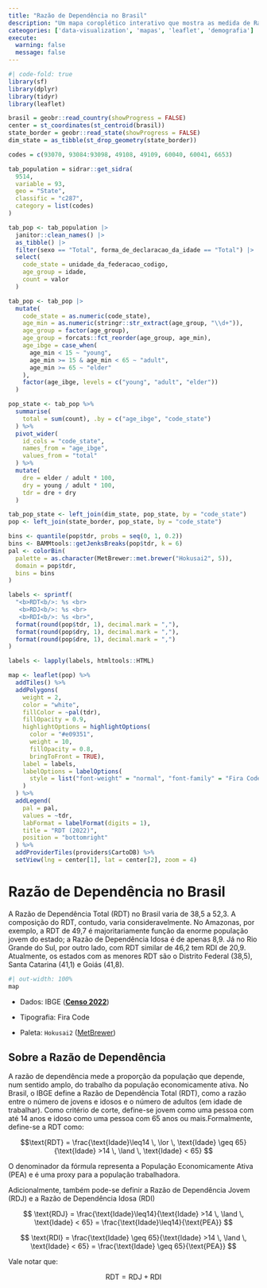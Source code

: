 ```yaml
---
title: "Razão de Dependência no Brasil"
description: "Um mapa coroplético interativo que mostra as medida de Razão de Dependência no Brasil por estado. O mapa destaca tanto a Razão de Dependência Total, como a RD Jovem e RD Idosa."
cateogories: ['data-visualization', 'mapas', 'leaflet', 'demografia']
execute: 
  warning: false
  message: false
---
```


```r
#| code-fold: true
library(sf)
library(dplyr)
library(tidyr)
library(leaflet)

brasil = geobr::read_country(showProgress = FALSE)
center = st_coordinates(st_centroid(brasil))
state_border = geobr::read_state(showProgress = FALSE)
dim_state = as_tibble(st_drop_geometry(state_border))

codes = c(93070, 93084:93098, 49108, 49109, 60040, 60041, 6653)

tab_population = sidrar::get_sidra(
  9514,
  variable = 93,
  geo = "State",
  classific = "c287",
  category = list(codes)
)

tab_pop <- tab_population |> 
  janitor::clean_names() |> 
  as_tibble() |> 
  filter(sexo == "Total", forma_de_declaracao_da_idade == "Total") |> 
  select(
    code_state = unidade_da_federacao_codigo,
    age_group = idade,
    count = valor
  )

tab_pop <- tab_pop |> 
  mutate(
    code_state = as.numeric(code_state),
    age_min = as.numeric(stringr::str_extract(age_group, "\\d+")),
    age_group = factor(age_group),
    age_group = forcats::fct_reorder(age_group, age_min),
    age_ibge = case_when(
      age_min < 15 ~ "young",
      age_min >= 15 & age_min < 65 ~ "adult",
      age_min >= 65 ~ "elder"
    ),
    factor(age_ibge, levels = c("young", "adult", "elder"))
  )

pop_state <- tab_pop %>%
  summarise(
    total = sum(count), .by = c("age_ibge", "code_state")
  ) %>%
  pivot_wider(
    id_cols = "code_state",
    names_from = "age_ibge",
    values_from = "total"
  ) %>%
  mutate(
    dre = elder / adult * 100,
    dry = young / adult * 100,
    tdr = dre + dry
  )

tab_pop_state <- left_join(dim_state, pop_state, by = "code_state")
pop <- left_join(state_border, pop_state, by = "code_state")

bins <- quantile(pop$tdr, probs = seq(0, 1, 0.2))
bins <- BAMMtools::getJenksBreaks(pop$tdr, k = 6)
pal <- colorBin(
  palette = as.character(MetBrewer::met.brewer("Hokusai2", 5)),
  domain = pop$tdr,
  bins = bins
)

labels <- sprintf(
  "<b>RDT<b/>: %s <br>
   <b>RDJ<b/>: %s <br>
   <b>RDI<b/>: %s <br>",
  format(round(pop$tdr, 1), decimal.mark = ","),
  format(round(pop$dry, 1), decimal.mark = ","),
  format(round(pop$dre, 1), decimal.mark = ",")
)

labels <- lapply(labels, htmltools::HTML)

map <- leaflet(pop) %>%
  addTiles() %>%
  addPolygons(
    weight = 2,
    color = "white",
    fillColor = ~pal(tdr),
    fillOpacity = 0.9,
    highlightOptions = highlightOptions(
      color = "#e09351",
      weight = 10,
      fillOpacity = 0.8,
      bringToFront = TRUE),
    label = labels,
    labelOptions = labelOptions(
      style = list("font-weight" = "normal", "font-family" = "Fira Code")
    )
  ) %>%
  addLegend(
    pal = pal,
    values = ~tdr,
    labFormat = labelFormat(digits = 1),
    title = "RDT (2022)",
    position = "bottomright"
  ) %>%
  addProviderTiles(providers$CartoDB) %>%
  setView(lng = center[1], lat = center[2], zoom = 4)
```

# Razão de Dependência no Brasil

A Razão de Dependência Total (RDT) no Brasil varia de 38,5 a 52,3. A composição do RDT, contudo, varia consideravelmente. No Amazonas, por exemplo, a RDT de 49,7 é majoritariamente função da enorme população jovem do estado; a Razão de Dependência Idosa é de apenas 8,9. Já no Rio Grande do Sul, por outro lado, com RDT similar de 46,2 tem RDI de 20,9. Atualmente, os estados com as menores RDT são o Distrito Federal (38,5), Santa Catarina (41,1) e Goiás (41,8).

```r
#| out-width: 100%
map
```

-   Dados: IBGE ([**Censo 2022**](https://censo2022.ibge.gov.br))

-   Tipografia: Fira Code

-   Paleta: `Hokusai2` ([MetBrewer](https://github.com/BlakeRMills/MetBrewer))

## Sobre a Razão de Dependência

A razão de dependência mede a proporção da população que depende, num sentido amplo, do trabalho da população economicamente ativa. No Brasil, o IBGE define a Razão de Dependência Total (RDT), como a razão entre o número de jovens e idosos e o número de adultos (em idade de trabalhar). Como critério de corte, define-se jovem como uma pessoa com até 14 anos e idoso como uma pessoa com 65 anos ou mais.Formalmente, define-se a RDT como:

$$\text{RDT} = \frac{\text{Idade}\leq14 \, \lor \, \text{Idade} \geq 65}{\text{Idade} >14 \, \land \, \text{Idade} < 65}
$$

O denominador da fórmula representa a População Economicamente Ativa (PEA) e é uma proxy para a população trabalhadora.

Adicionalmente, também pode-se definir a Razão de Dependência Jovem (RDJ) e a Razão de Dependência Idosa (RDI)

$$
\text{RDJ} = \frac{\text{Idade}\leq14}{\text{Idade} >14 \, \land \, \text{Idade} < 65} = \frac{\text{Idade}\leq14}{\text{PEA}}
$$

$$
\text{RDI} = \frac{\text{Idade} \geq 65}{\text{Idade} >14 \, \land \, \text{Idade} < 65} = \frac{\text{Idade} \geq 65}{\text{PEA}}
$$

Vale notar que:

$$
\text{RDT} = \text{RDJ} + \text{RDI}
$$
